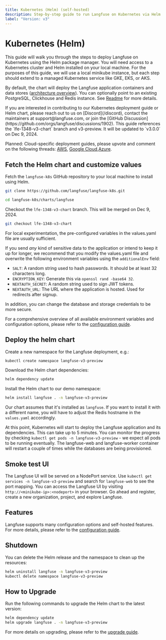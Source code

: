 ```yaml
---
title: Kubernetes (Helm) (self-hosted)
description: Step-by-step guide to run Langfuse on Kubernetes via Helm.
label: "Version: v3"
---
```


# Kubernetes (Helm)

This guide will walk you through the steps to deploy Langfuse on Kubernetes using the Helm package manager.
You will need access to a Kubernetes cluster and Helm installed on your local machine.
For the purposes of this guide, we will use a local minikube instance, but each step should extend to a managed Kubernetes service like GKE, EKS, or AKS.

By default, the chart will deploy the Langfuse application containers and data stores ([architecture overview](/self-hosting#architecture)). You can optionally point to an existing PostgreSQL, Clickhouse and Redis instance. See [Readme](https://github.com/langfuse/langfuse-k8s/blob/lfe-1348-v3-chart/README.md) for more details.

<Callout type="info">
  If you are interested in contributing to our Kubernetes deployment guide or
  Helm chart, please reach out to us on [Discord](/discord), contact the
  maintainers at support@langfuse.com, or join the [GitHub
  Discussion](https://github.com/orgs/langfuse/discussions/1902).
</Callout>

<Callout type="info">
  This guide references the `lfe-1348-v3-chart` branch and v3-preview. It will
  be updated to `v3.0.0` on Dec 9, 2024.
</Callout>

Planned: Cloud-specific deployment guides, please upvote and comment on the following threads: [AWS](https://github.com/orgs/langfuse/discussions/4645), [Google Cloud](https://github.com/orgs/langfuse/discussions/4646),[Azure](https://github.com/orgs/langfuse/discussions/4647).

## Fetch the Helm chart and customize values

Fetch the `langfuse-k8s` GitHub repository to your local machine to install using Helm.

```bash
git clone https://github.com/langfuse/langfuse-k8s.git

cd langfuse-k8s/charts/langfuse
```

Checkout the `lfe-1348-v3-chart` branch. This will be merged on Dec 9, 2024.

```bash
git checkout lfe-1348-v3-chart
```

For local experimentation, the pre-configured variables in the values.yaml file are usually sufficient.

If you send _any_ kind of sensitive data to the application or intend to keep it up for longer, we recommend that
you modify the values.yaml file and overwrite the following environment variables using the `additionalEnv` field:

- `SALT`: A random string used to hash passwords. It should be at least 32 characters long.
- `ENCRYPTION_KEY`: Generate this via `openssl rand -base64 32`.
- `NEXTAUTH_SECRET`: A random string used to sign JWT tokens.
- `NEXTAUTH_URL`: The URL where the application is hosted. Used for redirects after signup.

In addition, you can change the database and storage credentials to be more secure.

For a comprehensive overview of all available environment variables and configuration options, please refer to the [configuration guide](/self-hosting/configuration).

## Deploy the helm chart

Create a new namespace for the Langfuse deployment, e.g.:

```bash
kubectl create namespace langfuse-v3-preview
```

Download the Helm chart dependencies:

```bash
helm dependency update
```

Install the Helm chart to our demo namespace:

```bash
helm install langfuse . -n langfuse-v3-preview
```

Our chart assumes that it's installed as `langfuse`.
If you want to install it with a different name, you will have to adjust the Redis hostname in the `values.yaml` accordingly.

At this point, Kubernetes will start to deploy the Langfuse application and its dependencies.
This can take up to 5 minutes.
You can monitor the progress by checking `kubectl get pods -n langfuse-v3-preview` - we expect all pods to be running eventually.
The langfuse-web and langfuse-worker container will restart a couple of times while the databases are being provisioned.

## Smoke test UI

The Langfuse UI will be served on a NodePort service.
Use `kubectl get services -n langfuse-v3-preview` and search for `langfuse-web` to see the port mapping.
You can access the Langfuse UI by visiting `http://<minikube-ip>:<nodeport>` in your browser.
Go ahead and register, create a new organization, project, and explore Langfuse.

## Features

Langfuse supports many configuration options and self-hosted features.
For more details, please refer to the [configuration guide](/self-hosting/configuration).


<SelfHostFeatures />

## Shutdown

You can delete the Helm release and the namespace to clean up the resources:

```bash
helm uninstall langfuse -n langfuse-v3-preview
kubectl delete namespace langfuse-v3-preview
```

## How to Upgrade

Run the following commands to upgrade the Helm chart to the latest version:

```bash
helm dependency update
helm upgrade langfuse . -n langfuse-v3-preview
```

For more details on upgrading, please refer to the [upgrade guide](/self-hosting/upgrade).
